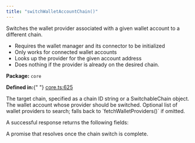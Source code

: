 ```yaml
---
title: "switchWalletAccountChain()"
---
```



<H3Bordered text="Overview" />

Switches the wallet provider associated with a given wallet account to a different chain.

<ul>
  <li>Requires the wallet manager and its connector to be initialized</li>
  <li>Only works for connected wallet accounts</li>
  <li>Looks up the provider for the given account address</li>
  <li>Does nothing if the provider is already on the desired chain.</li>
</ul>

<p>
  <strong>Package:</strong> <code>core</code>
</p>

<p>
  <strong>Defined in:</strong>{" "}
  <a href="https://github.com/tkhq/sdk/blob/main/packages/core/src/__clients__/core.ts#L625">
    core.ts:625
  </a>
</p>

<H3Bordered text="Parameters" />

<ParamField body="params" type="object" required={true} path="params">
  <Expandable title="params details">
    <NestedParam
      parentKey="params"
      childKey="chainOrId"
      type="string | SwitchableChain"
      required={true}
    >
      The target chain, specified as a chain ID string or a SwitchableChain
      object.
    </NestedParam>
    <NestedParam
      parentKey="params"
      childKey="walletAccount"
      type="WalletAccount"
      required={true}
    >
      The wallet account whose provider should be switched.
    </NestedParam>
    <NestedParam
      parentKey="params"
      childKey="walletProviders"
      type="WalletProvider[]"
      required={false}
    >
      Optional list of wallet providers to search; falls back to
      `fetchWalletProviders()` if omitted.
    </NestedParam>
  </Expandable>
</ParamField>

<H3Bordered text="Response" />A successful response returns the following
fields:

<ResponseField name="returns" type="void" required={true}>
  A promise that resolves once the chain switch is complete.
</ResponseField>
